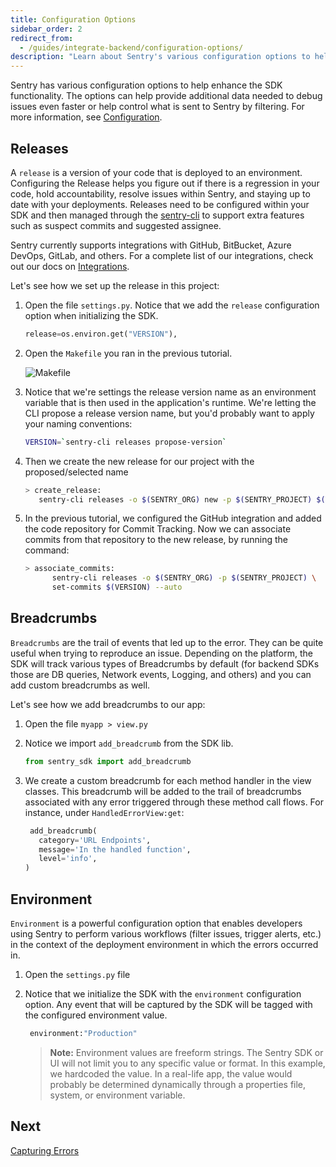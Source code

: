 ```yaml
---
title: Configuration Options
sidebar_order: 2
redirect_from:
  - /guides/integrate-backend/configuration-options/
description: "Learn about Sentry's various configuration options to help enhance SDK functionality."
---
```


Sentry has various configuration options to help enhance the SDK functionality. The options can help provide additional data needed to debug issues even faster or help control what is sent to Sentry by filtering. For more information, see [Configuration](/platforms/python/guides/django/configuration/).

## Releases

A `release` is a version of your code that is deployed to an environment. Configuring the Release helps you figure out if there is a regression in your code, hold accountability, resolve issues within Sentry, and staying up to date with your deployments. Releases need to be configured within your SDK and then managed through the [sentry-cli](/product/cli/) to support extra features such as suspect commits and suggested assignee.

Sentry currently supports integrations with GitHub, BitBucket, Azure DevOps, GitLab, and others. For a complete list of our integrations, check out our docs on [Integrations](/product/integrations/).

Let's see how we set up the release in this project:

1. Open the file `settings.py`. Notice that we add the `release` configuration option when initializing the SDK.

   ```python
   release=os.environ.get("VERSION"),
   ```

2. Open the `Makefile` you ran in the previous tutorial.

   ![Makefile](makefile.png)

3. Notice that we're settings the release version name as an environment variable that is then used in the application's runtime. We're letting the CLI propose a release version name, but you'd probably want to apply your naming conventions:

   ```bash
   VERSION=`sentry-cli releases propose-version`
   ```

4. Then we create the new release for our project with the proposed/selected name

   ```bash
   > create_release:
      sentry-cli releases -o $(SENTRY_ORG) new -p $(SENTRY_PROJECT) $(VERSION)
   ```

5. In the previous tutorial, we configured the GitHub integration and added the code repository for Commit Tracking. Now we can associate commits from that repository to the new release, by running the command:

   ```bash
   > associate_commits:
         sentry-cli releases -o $(SENTRY_ORG) -p $(SENTRY_PROJECT) \
         set-commits $(VERSION) --auto
   ```

## Breadcrumbs

`Breadcrumbs` are the trail of events that led up to the error. They can be quite useful when trying to reproduce an issue. Depending on the platform, the SDK will track various types of Breadcrumbs by default (for backend SDKs those are DB queries, Network events, Logging, and others) and you can add custom breadcrumbs as well.

Let's see how we add breadcrumbs to our app:

1. Open the file `myapp > view.py`

2. Notice we import `add_breadcrumb` from the SDK lib.

   ```python
   from sentry_sdk import add_breadcrumb
   ```

3. We create a custom breadcrumb for each method handler in the view classes. This breadcrumb will be added to the trail of breadcrumbs associated with any error triggered through these method call flows. For instance, under `HandledErrorView:get`:

   ```python
    add_breadcrumb(
      category='URL Endpoints',
      message='In the handled function',
      level='info',
   )
   ```

## Environment

`Environment` is a powerful configuration option that enables developers using Sentry to perform various workflows (filter issues, trigger alerts, etc.) in the context of the deployment environment in which the errors occurred in.

1. Open the `settings.py` file

2. Notice that we initialize the SDK with the `environment` configuration option. Any event that will be captured by the SDK will be tagged with the configured environment value.

   ```python
    environment:"Production"
   ```

   > **Note:** Environment values are freeform strings. The Sentry SDK or UI will not limit you to any specific value or format. In this example, we hardcoded the value. In a real-life app, the value would probably be determined dynamically through a properties file, system, or environment variable.

## Next

[Capturing Errors](/guides/integrate-backend/capturing-errors/)

